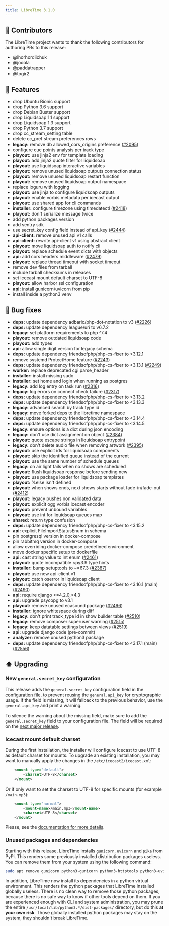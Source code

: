 ```yaml
---
title: LibreTime 3.1.0
---
```



<ReleaseHead date="2023-05-26" version="3.1.0" />

## :sparkling_heart: Contributors

The LibreTime project wants to thank the following contributors for authoring PRs to this release:

- @ihorhordiichuk
- @jooola
- @paddatrapper
- @togir2

## :rocket: Features

- drop Ubuntu Bionic support
- drop Python 3.6 support
- drop Debian Buster support
- drop Liquidsoap 1.1 support
- drop Liquidsoap 1.3 support
- drop Python 3.7 support
- drop cc_stream_setting table
- delete cc_pref stream preferences rows
- **legacy:** remove db allowed_cors_origins preference ([#2095](https://github.com/libretime/libretime/issues/2095))
- configure cue points analysis per track type
- **playout:** use jinja2 env for template loading
- **playout:** add jinja2 quote filter for liquidsoap
- **playout:** use liquidsoap interactive variables
- **playout:** remove unused liquidsoap outputs connection status
- **playout:** remove unused liquidsoap restart function
- **playout:** remove unused liquidsoap output namespace
- replace loguru with logging
- **playout:** use jinja to configure liquidsoap outputs
- **playout:** enable vorbis metadata per icecast output
- **playout:** use shared app for cli commands
- **installer:** configure timezone using timedatectl ([#2418](https://github.com/libretime/libretime/issues/2418))
- **playout:** don't serialize message twice
- add python packages version
- add sentry sdk
- use secret_key config field instead of api_key ([#2444](https://github.com/libretime/libretime/issues/2444))
- **api-client:** remove unused api v1 calls
- **api-client:** rewrite api-client v1 using abstract client
- **playout:** move liquidsoap auth to notify cli
- **playout:** replace schedule event dicts with objects
- **api:** add cors headers middleware ([#2479](https://github.com/libretime/libretime/issues/2479))
- **playout:** replace thread timeout with socket timeout
- remove dev files from tarball
- include tarball checksums in releases
- set icecast mount default charset to UTF-8
- **playout:** allow harbor ssl configuration
- **api:** install gunicorn/uvicorn from pip
- install inside a python3 venv

## :bug: Bug fixes

- **deps:** update dependency adbario/php-dot-notation to v3 ([#2226](https://github.com/libretime/libretime/issues/2226))
- **deps:** update dependency league/uri to v6.7.2
- **legacy:** set platform requirements to php ^7.4
- **playout:** remove outdated liquidsoap code
- **playout:** add types
- **api:** allow single digit version for legacy schema
- **deps:** update dependency friendsofphp/php-cs-fixer to \<3.12.1
- remove systemd ProtectHome feature ([#2243](https://github.com/libretime/libretime/issues/2243))
- **deps:** update dependency friendsofphp/php-cs-fixer to \<3.13.1 ([#2249](https://github.com/libretime/libretime/issues/2249))
- **worker:** replace deprecated cgi.parse_header
- **installer:** install missing sudo
- **installer:** set home and login when running as postgres
- **legacy:** add log entry on task run ([#2316](https://github.com/libretime/libretime/issues/2316))
- **legacy:** log errors on connect check failure ([#2317](https://github.com/libretime/libretime/issues/2317))
- **deps:** update dependency friendsofphp/php-cs-fixer to \<3.13.2
- **deps:** update dependency friendsofphp/php-cs-fixer to \<3.13.3
- **legacy:** advanced search by track type id
- **legacy:** move forked deps to the libretime namespace
- **deps:** update dependency friendsofphp/php-cs-fixer to \<3.14.4
- **deps:** update dependency friendsofphp/php-cs-fixer to \<3.14.5
- **legacy:** ensure options is a dict during json encoding
- **legacy:** don't use dict assignment on object ([#2384](https://github.com/libretime/libretime/issues/2384))
- **playout:** quote escape strings in liquidsoap entrypoint
- **legacy:** don't delete audio file when removing artwork ([#2395](https://github.com/libretime/libretime/issues/2395))
- **playout:** use explicit ids for liquidsoap components
- **playout:** skip the identified queue instead of the current
- **playout:** use the same number of schedule queues
- **legacy:** on air light fails when no shows are scheduled
- **playout:** flush liquidsoap response before sending new
- **playout:** use package loader for liquidsoap templates
- **playout:** %else isn't defined
- **playout:** when shows ends, next shows starts without fade-in/fade-out ([#2412](https://github.com/libretime/libretime/issues/2412))
- **playout:** legacy pushes non validated data
- **playout:** explicit ogg vorbis icecast encoder
- **playout:** prevent unbound variables
- **playout:** use int for liquidsoap queues map
- **shared:** return type confusion
- **deps:** update dependency friendsofphp/php-cs-fixer to \<3.15.2
- **api:** explicit FileImportStatusEnum in schema
- pin postgresql version in docker-compose
- pin rabbitmq version in docker-compose
- allow overriding docker-compose predefined environment
- move docker specific setup to dockerfile
- **api:** cast string value to int enum ([#2461](https://github.com/libretime/libretime/issues/2461))
- **playout:** quote incompatible \<py3.9 type hints
- **installer:** bump setuptools to ~=67.3 ([#2387](https://github.com/libretime/libretime/issues/2387))
- **playout:** use new api-client v1
- **playout:** catch oserror in liquidsoap client
- **deps:** update dependency friendsofphp/php-cs-fixer to \<3.16.1 (main) ([#2490](https://github.com/libretime/libretime/issues/2490))
- **api:** require django >=4.2.0,\<4.3
- **api:** upgrade psycopg to v3.1
- **playout:** remove unused ecasound package ([#2496](https://github.com/libretime/libretime/issues/2496))
- **installer:** ignore whitespace during diff
- **legacy:** don't print track_type id in show builder table ([#2510](https://github.com/libretime/libretime/issues/2510))
- **legacy:** remove composer superuser warning ([#2515](https://github.com/libretime/libretime/issues/2515))
- **legacy:** keep datatable settings between views ([#2519](https://github.com/libretime/libretime/issues/2519))
- **api:** upgrade django code (pre-commit)
- **analyzer:** remove unused python3 package
- **deps:** update dependency friendsofphp/php-cs-fixer to \<3.17.1 (main) ([#2556](https://github.com/libretime/libretime/issues/2556))

## :arrow_up: Upgrading

### New `general.secret_key` configuration

This release adds the `general.secret_key` configuration field in the [configuration file](../admin-manual/configuration.md#general), to prevent reusing the `general.api_key` for cryptographic usage. If the field is missing, it will fallback to the previous behavior, use the `general.api_key` and print a warning.

To silence the warning about the missing field, make sure to add the `general.secret_key` field to your configuration file. The field will be required on the [next major release](./README.md#versioning-schema).

### Icecast mount default charset

During the first installation, the installer will configure Icecast to use UTF-8 as default charset for mounts. To upgrade an existing installation, you may want to manually apply the changes in the `/etc/icecast2/icecast.xml`:

```xml
    <mount type="default">
        <charset>UTF-8</charset>
    </mount>
```

Or if only want to set the charset to UTF-8 for specific mounts (for example `/main.mp3`):

```xml
    <mount type="normal">
        <mount-name>/main.mp3</mount-name>
        <charset>UTF-8</charset>
    </mount>
```

Please, see the [documentation for more details](../admin-manual/stream-configuration.md#utf-8-metadata-in-icecast-mp3-streams).

### Unused packages and dependencies

Starting with this release, LibreTime installs `gunicorn`, `uvicorn` and `pika` from PyPi. This renders some previously installed distribution packages useless. You can remove them from your system using the following command:

```bash
sudo apt remove gunicorn python3-gunicorn python3-httptools python3-uvicorn python3-uvloop python3-pika
```

In addition, LibreTime now install its dependencies in a python virtual environment. This renders the python packages that LibreTime installed globally useless. There is no clean way to remove those python packages, because there is no safe way to know if other tools depend on them. If you are experienced enough with CLI and system administration, you may prune the entire `/usr/local/lib/python3.*/dist-packages/` directory, but do this **at your own risk**. Those globally installed python packages may stay on the system, they shouldn't break LibreTime.
